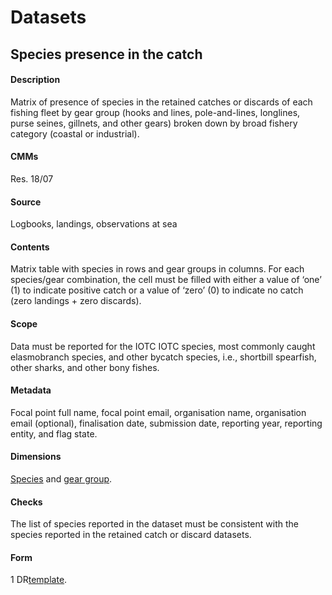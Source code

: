 # Datasets {#DatasetSection}

## Species presence in the catch {#DR}

#### Description

Matrix of presence of species in the retained catches or discards of each fishing fleet by gear group (hooks and lines, pole-and-lines, longlines, purse seines, gillnets, and other gears) broken down by broad fishery category (coastal or industrial).

#### CMMs

Res. 18/07

#### Source

Logbooks, landings, observations at sea

#### Contents

Matrix table with species in rows and gear groups in columns. For each species/gear combination, the cell must be filled with either a value of 'one' (1) to indicate positive catch or a value of 'zero' (0) to indicate no catch (zero landings + zero discards). 

#### Scope

Data must be reported for the IOTC IOTC species, most commonly caught elasmobranch species, and other bycatch species, i.e., shortbill spearfish, other sharks, and other bony fishes.

#### Metadata

Focal point full name, focal point email, organisation name, organisation email (optional), finalisation date, submission date, reporting year, reporting entity, and flag state.

#### Dimensions

[Species](https://data.iotc.org/reference/latest/domain/biological/#allSpecies) and [gear group](https://data.iotc.org/reference/latest/domain/fisheries/#gearGroups).

#### Checks

The list of species reported in the dataset must be consistent with the species reported in the retained catch or discard datasets.

#### Form

1 DR[template](https://data.iotc.org/reference/latest/forms/Form-1DR.xlsx).

\pagebreak

